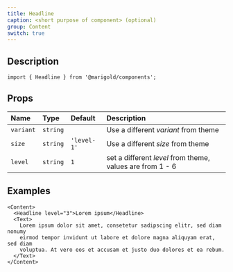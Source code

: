 ```yaml
---
title: Headline
caption: <short purpose of component> (optional)
group: Content
switch: true
---
```


## Description

```tsx onlyCode
import { Headline } from '@marigold/components';
```

## Props

| Name      | Type     | Default     | Description                                               |
| :-------- | :------- | :---------- | :-------------------------------------------------------- |
| `variant` | `string` |             | Use a different _variant_ from theme                      |
| `size`    | `string` | `'level-1'` | Use a different _size_ from theme                         |
| `level`   | `string` | `1`         | set a different _level_ from theme, values are from 1 - 6 |

## Examples

```tsx
<Content>
  <Headline level="3">Lorem ipsum</Headline>
  <Text>
    Lorem ipsum dolor sit amet, consetetur sadipscing elitr, sed diam nonumy
    eirmod tempor invidunt ut labore et dolore magna aliquyam erat, sed diam
    voluptua. At vero eos et accusam et justo duo dolores et ea rebum.
  </Text>
</Content>
```
